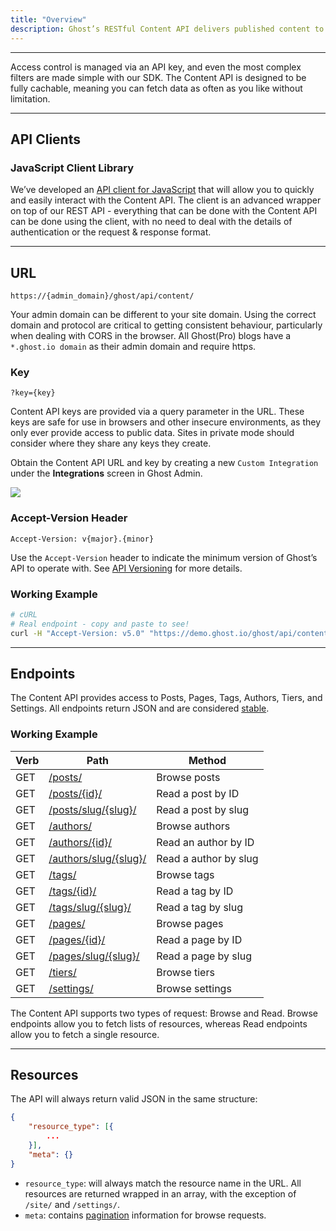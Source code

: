 ```yaml
---
title: "Overview"
description: Ghost’s RESTful Content API delivers published content to the world and can be accessed in a read-only manner by any client to render in a website, app, or other embedded media.
---
```


***

Access control is managed via an API key, and even the most complex filters are made simple with our SDK. The Content API is designed to be fully cachable, meaning you can fetch data as often as you like without limitation.

***

## API Clients

### JavaScript Client Library

We’ve developed an [API client for JavaScript](/content-api/javascript/) that will allow you to quickly and easily interact with the Content API. The client is an advanced wrapper on top of our REST API - everything that can be done with the Content API can be done using the client, with no need to deal with the details of authentication or the request & response format.

***

## URL

`https://{admin_domain}/ghost/api/content/`

Your admin domain can be different to your site domain. Using the correct domain and protocol are critical to getting consistent behaviour, particularly when dealing with CORS in the browser. All Ghost(Pro) blogs have a `*.ghost.io domain` as their admin domain and require https.

### Key

`?key={key}`

Content API keys are provided via a query parameter in the URL. These keys are safe for use in browsers and other insecure environments, as they only ever provide access to public data. Sites in private mode should consider where they share any keys they create.

Obtain the Content API URL and key by creating a new `Custom Integration` under the **Integrations** screen in Ghost Admin.

<Frame>
  <img src="/images/d3673af2-apikey_huc23d3a1fbe859434094a9db94f574d9a_265920_2920x0_resize_q100_h2_box_3.webp" />
</Frame>

### Accept-Version Header

`Accept-Version: v{major}.{minor}`

Use the `Accept-Version` header to indicate the minimum version of Ghost’s API to operate with. See [API Versioning](/faq/api-versioning/) for more details.

### Working Example

```bash
# cURL
# Real endpoint - copy and paste to see!
curl -H "Accept-Version: v5.0" "https://demo.ghost.io/ghost/api/content/posts/?key=22444f78447824223cefc48062"
```

***

## Endpoints

The Content API provides access to Posts, Pages, Tags, Authors, Tiers, and Settings. All endpoints return JSON and are considered [stable](/faq/api-versioning/).

### Working Example

| Verb | Path                               | Method                |
| ---- | ---------------------------------- | --------------------- |
| GET  | [/posts/](/content-api/posts)                  | Browse posts          |
| GET  | [/posts/\{id}/](/content-api/posts)            | Read a post by ID     |
| GET  | [/posts/slug/\{slug}/](/content-api/posts)     | Read a post by slug   |
| GET  | [/authors/](/content-api/authors)              | Browse authors        |
| GET  | [/authors/\{id}/](/content-api/authors)        | Read an author by ID  |
| GET  | [/authors/slug/\{slug}/](/content-api/authors) | Read a author by slug |
| GET  | [/tags/](/content-api/tags)                    | Browse tags           |
| GET  | [/tags/\{id}/](/content-api/tags)              | Read a tag by ID      |
| GET  | [/tags/slug/\{slug}/](/content-api/tags)       | Read a tag by slug    |
| GET  | [/pages/](/content-api/pages)                  | Browse pages          |
| GET  | [/pages/\{id}/](/content-api/pages)            | Read a page by ID     |
| GET  | [/pages/slug/\{slug}/](/content-api/pages)     | Read a page by slug   |
| GET  | [/tiers/](/content-api/tiers)                  | Browse tiers          |
| GET  | [/settings/](/content-api/settings)            | Browse settings       |

The Content API supports two types of request: Browse and Read. Browse endpoints allow you to fetch lists of resources, whereas Read endpoints allow you to fetch a single resource.

***

## Resources

The API will always return valid JSON in the same structure:

```json
{
    "resource_type": [{
        ...
    }],
    "meta": {}
}
```

* `resource_type`: will always match the resource name in the URL. All resources are returned wrapped in an array, with the exception of `/site/` and `/settings/`.
* `meta`: contains [pagination](/content-api/pagination) information for browse requests.


